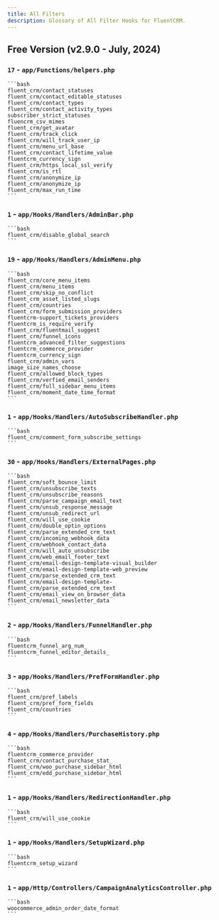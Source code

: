 ```yaml
---
title: All Filters
description: Glossary of All Filter Hooks for FluentCRM.
---
```


## Free Version (v2.9.0 - July, 2024)

### `17` - `app/Functions/helpers.php`

    ```bash
    fluent_crm/contact_statuses
    fluent_crm/contact_editable_statuses
    fluent_crm/contact_types
    fluent_crm/contact_activity_types
    subscriber_strict_statuses
    fluencrm_csv_mimes
    fluent_crm/get_avatar
    fluent_crm/track_click
    fluent_crm/will_track_user_ip
    fluent_crm/menu_url_base
    fluent_crm/contact_lifetime_value
    fluentcrm_currency_sign
    fluent_crm/https_local_ssl_verify
    fluent_crm/is_rtl
    fluent_crm/anonymize_ip
    fluent_crm/anonymize_ip
    fluent_crm/max_run_time
    ```

### `1` - `app/Hooks/Handlers/AdminBar.php`

    ```bash
    fluent_crm/disable_global_search
    ```
### `19` - `app/Hooks/Handlers/AdminMenu.php`

    ```bash
    fluent_crm/core_menu_items
    fluent_crm/menu_items
    fluent_crm/skip_no_conflict
    fluent_crm_asset_listed_slugs
    fluent_crm/countries
    fluent_crm/form_submission_providers
    fluentcrm-support_tickets_providers
    fluentcrm_is_require_verify
    fluent_crm/fluentmail_suggest
    fluent_crm/funnel_icons
    fluentcrm_advanced_filter_suggestions
    fluentcrm_commerce_provider
    fluentcrm_currency_sign
    fluent_crm/admin_vars
    image_size_names_choose
    fluent_crm/allowed_block_types
    fluent_crm/verfied_email_senders
    fluent_crm/full_sidebar_menu_items
    fluent_crm/moment_date_time_format
    ```
### `1` - `app/Hooks/Handlers/AutoSubscribeHandler.php`

    ```bash
    fluent_crm/comment_form_subscribe_settings
    ```
### `30` - `app/Hooks/Handlers/ExternalPages.php`

    ```bash
    fluent_crm/soft_bounce_limit
    fluent_crm/unsubscribe_texts
    fluent_crm/unsubscribe_reasons
    fluent_crm/parse_campaign_email_text
    fluent_crm/unsub_response_message
    fluent_crm/unsub_redirect_url
    fluent_crm/will_use_cookie
    fluent_crm/double_optin_options
    fluent_crm/parse_extended_crm_text
    fluent_crm/incoming_webhook_data
    fluent_crm/webhook_contact_data
    fluent_crm/will_auto_unsubscribe
    fluent_crm/web_email_footer_text
    fluent_crm/email-design-template-visual_builder
    fluent_crm/email-design-template-web_preview
    fluent_crm/parse_extended_crm_text
    fluent_crm/email-design-template-
    fluent_crm/parse_extended_crm_text
    fluent_crm/email_view_on_browser_data
    fluent_crm/email_newsletter_data
    ```
### `2` - `app/Hooks/Handlers/FunnelHandler.php`

    ```bash
    fluentcrm_funnel_arg_num_
    fluentcrm_funnel_editor_details_
    ```
### `3` - `app/Hooks/Handlers/PrefFormHandler.php`
    
    ```bash
    fluent_crm/pref_labels
    fluent_crm/pref_form_fields
    fluent_crm/countries
    ```

### `4` - `app/Hooks/Handlers/PurchaseHistory.php`

    ```bash
    fluentcrm_commerce_provider
    fluent_crm/contact_purchase_stat_
    fluent_crm/woo_purchase_sidebar_html
    fluent_crm/edd_purchase_sidebar_html
    ```
### `1` - `app/Hooks/Handlers/RedirectionHandler.php`

    ```bash
    fluent_crm/will_use_cookie
    ```
### `1` - `app/Hooks/Handlers/SetupWizard.php`

    ```bash
    fluentcrm_setup_wizard
    ```
### `1` - `app/Http/Controllers/CampaignAnalyticsController.php`

    ```bash
    woocommerce_admin_order_date_format
    ```